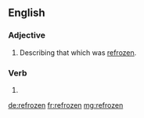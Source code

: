 ==English==

===Adjective===
{{en-adj|-}}

# Describing that which was [[refreeze|refrozen]].

===Verb===
{{head|en|past participle}}

# {{past participle of|refreeze|lang=en}}

[[de:refrozen]]
[[fr:refrozen]]
[[mg:refrozen]]
